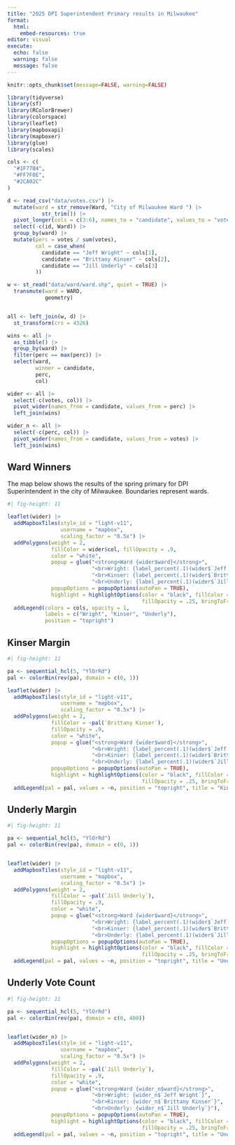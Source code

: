```yaml
---
title: "2025 DPI Superintendent Primary results in Milwaukee"
format: 
  html:
    embed-resources: true
editor: visual
execute: 
  echo: false
  warning: false
  message: false
---
```


```r
knitr::opts_chunk$set(message=FALSE, warning=FALSE)

library(tidyverse)
library(sf)
library(RColorBrewer)
library(colorspace)
library(leaflet)
library(mapboxapi)
library(mapboxer)
library(glue)
library(scales)

cols <- c(
  "#1F77B4",
  "#FF7F0E",
  "#2CA02C"
)

d <- read_csv("data/votes.csv") |> 
  mutate(ward = str_remove(Ward, "City of Milwaukee Ward ") |> 
           str_trim()) |> 
  pivot_longer(cols = c(3:6), names_to = "candidate", values_to = "votes") |> 
  select(-c(id, Ward)) |> 
  group_by(ward) |> 
  mutate(perc = votes / sum(votes),
         col = case_when(
           candidate == "Jeff Wright" ~ cols[1],
           candidate == "Brittany Kinser" ~ cols[2],
           candidate == "Jill Underly" ~ cols[3]
         ))

w <- st_read("data/ward/ward.shp", quiet = TRUE) |> 
  transmute(ward = WARD,
            geometry)


all <- left_join(w, d) |>
  st_transform(crs = 4326)

wins <- all |> 
  as_tibble() |> 
  group_by(ward) |> 
  filter(perc == max(perc)) |> 
  select(ward, 
         winner = candidate,
         perc,
         col)

wider <- all |> 
  select(-c(votes, col)) |> 
  pivot_wider(names_from = candidate, values_from = perc) |> 
  left_join(wins)

wider_n <- all |> 
  select(-c(perc, col)) |> 
  pivot_wider(names_from = candidate, values_from = votes) |> 
  left_join(wins)
```

## Ward Winners

The map below shows the results of the spring primary for DPI Superintendent in the city of Milwaukee. Boundaries represent wards.

```r
#| fig-height: 11

leaflet(wider) |>
  addMapboxTiles(style_id = "light-v11",
                 username = "mapbox",
                 scaling_factor = "0.5x") |>
  addPolygons(weight = 2,
              fillColor = wider$col, fillOpacity = .9,
              color = "white",
              popup = glue("<strong>Ward {wider$ward}</strong>",
                           "<br>Wright: {label_percent(.1)(wider$`Jeff Wright`)}",
                           "<br>Kinser: {label_percent(.1)(wider$`Brittany Kinser`)}",
                           "<br>Underly: {label_percent(.1)(wider$`Jill Underly`)}"),
              popupOptions = popupOptions(autoPan = TRUE),
              highlight = highlightOptions(color = "black", fillColor = "white",
                                           fillOpacity = .25, bringToFront = TRUE)) |> 
  addLegend(colors = cols, opacity = 1, 
            labels = c("Wright", "Kinser", "Underly"), 
            position = "topright")

```


## Kinser Margin

```r
#| fig-height: 11

pa <- sequential_hcl(5, "YlOrRd")
pal <- colorBin(rev(pa), domain = c(0, 1))

leaflet(wider) |>
  addMapboxTiles(style_id = "light-v11",
                 username = "mapbox",
                 scaling_factor = "0.5x") |>
  addPolygons(weight = 2,
              fillColor = ~pal(`Brittany Kinser`), 
              fillOpacity = .9, 
              color = "white",
              popup = glue("<strong>Ward {wider$ward}</strong>",
                           "<br>Wright: {label_percent(.1)(wider$`Jeff Wright`)}",
                           "<br>Kinser: {label_percent(.1)(wider$`Brittany Kinser`)}",
                           "<br>Underly: {label_percent(.1)(wider$`Jill Underly`)}"),
              popupOptions = popupOptions(autoPan = TRUE),
              highlight = highlightOptions(color = "black", fillColor = "white",
                                           fillOpacity = .25, bringToFront = TRUE)) |> 
  addLegend(pal = pal, values = ~n, position = "topright", title = "Kinser Margin")

```

## Underly Margin

```r
#| fig-height: 11

pa <- sequential_hcl(5, "YlOrRd")
pal <- colorBin(rev(pa), domain = c(0, 1))


leaflet(wider) |>
  addMapboxTiles(style_id = "light-v11",
                 username = "mapbox",
                 scaling_factor = "0.5x") |>
  addPolygons(weight = 2,
              fillColor = ~pal(`Jill Underly`), 
              fillOpacity = .9, 
              color = "white",
              popup = glue("<strong>Ward {wider$ward}</strong>",
                           "<br>Wright: {label_percent(.1)(wider$`Jeff Wright`)}",
                           "<br>Kinser: {label_percent(.1)(wider$`Brittany Kinser`)}",
                           "<br>Underly: {label_percent(.1)(wider$`Jill Underly`)}"),
              popupOptions = popupOptions(autoPan = TRUE),
              highlight = highlightOptions(color = "black", fillColor = "white",
                                           fillOpacity = .25, bringToFront = TRUE)) |> 
  addLegend(pal = pal, values = ~n, position = "topright", title = "Unerdly Margin")

```

## Underly Vote Count

```r
#| fig-height: 11

pa <- sequential_hcl(5, "YlOrRd")
pal <- colorBin(rev(pa), domain = c(0, 400))


leaflet(wider_n) |>
  addMapboxTiles(style_id = "light-v11",
                 username = "mapbox",
                 scaling_factor = "0.5x") |>
  addPolygons(weight = 2,
              fillColor = ~pal(`Jill Underly`), 
              fillOpacity = .9, 
              color = "white",
              popup = glue("<strong>Ward {wider_n$ward}</strong>",
                           "<br>Wright: {wider_n$`Jeff Wright`}",
                           "<br>Kinser: {wider_n$`Brittany Kinser`}",
                           "<br>Underly: {wider_n$`Jill Underly`}"),
              popupOptions = popupOptions(autoPan = TRUE),
              highlight = highlightOptions(color = "black", fillColor = "white",
                                           fillOpacity = .25, bringToFront = TRUE)) |> 
  addLegend(pal = pal, values = ~n, position = "topright", title = "Underly Margin")

```